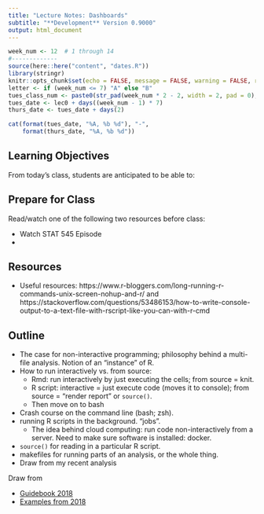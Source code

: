 ```yaml
---
title: "Lecture Notes: Dashboards"
subtitle: "**Development** Version 0.9000"
output: html_document
---
```


```r
week_num <- 12  # 1 through 14
#-------------
source(here::here("content", "dates.R"))
library(stringr)
knitr::opts_chunk$set(echo = FALSE, message = FALSE, warning = FALSE, results = "asis")
letter <- if (week_num <= 7) "A" else "B"
tues_class_num <- paste0(str_pad(week_num * 2 - 2, width = 2, pad = 0), letter)
tues_date <- lec0 + days((week_num - 1) * 7)
thurs_date <- tues_date + days(2)
```


```r
cat(format(tues_date, "%A, %b %d"), "-", 
    format(thurs_date, "%A, %b %d"))
```

## Learning Objectives

From today's class, students are anticipated to be able to:




## Prepare for Class

Read/watch one of the following two resources before class:

- Watch STAT 545 Episode
- 

## Resources

- Useful resources: https://www.r-bloggers.com/long-running-r-commands-unix-screen-nohup-and-r/ and https://stackoverflow.com/questions/53486153/how-to-write-console-output-to-a-text-file-with-rscript-like-you-can-with-r-cmd


## Outline

- The case for non-interactive programming; philosophy behind a multi-file analysis. Notion of an "instance" of R. 
- How to run interactively vs. from source:
  - Rmd: run interactively by just executing the cells; from source = knit.
  - R script: interactive = just execute code (moves it to console); from source = "render report" or `source()`.
  - Then move on to bash
- Crash course on the command line (bash; zsh).
- running R scripts in the background. "jobs".
  - The idea behind cloud computing: run code non-interactively from a server. Need to make sure software is installed: docker. 
- `source()` for reading in a particular R script.
- makefiles for running parts of an analysis, or the whole thing. 
- Draw from my recent analysis

Draw from 

- [Guidebook 2018](https://github.com/UBC-STAT/stat-545-guidebook/blob/master/cm209.Rmd)
- [Examples from 2018](https://github.com/UBC-STAT/stat-545-guidebook/blob/pre-leave/tutorials/cm109-automation_examples.zip)